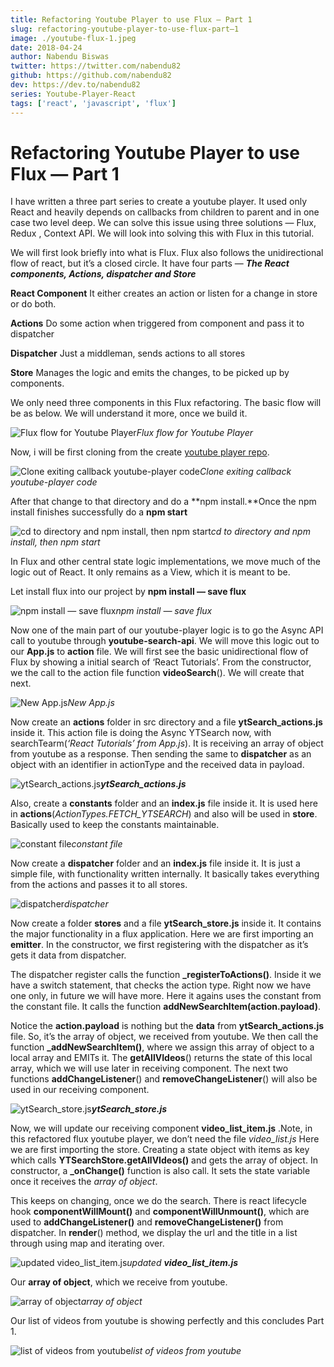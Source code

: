 ```yaml
---
title: Refactoring Youtube Player to use Flux — Part 1
slug: refactoring-youtube-player-to-use-flux-part—1
image: ./youtube-flux-1.jpeg
date: 2018-04-24
author: Nabendu Biswas
twitter: https://twitter.com/nabendu82
github: https://github.com/nabendu82
dev: https://dev.to/nabendu82
series: Youtube-Player-React
tags: ['react', 'javascript', 'flux']
---
```

# Refactoring Youtube Player to use Flux — Part 1

I have written a three part series to create a youtube player. It used only React and heavily depends on callbacks from children to parent and in one case two level deep.
We can solve this issue using three solutions — Flux, Redux , Context API. We will look into solving this with Flux in this tutorial.

We will first look briefly into what is Flux. Flux also follows the unidirectional flow of react, but it’s a closed circle. It have four parts — ***The React components, Actions, dispatcher and Store***

**React Component**
It either creates an action or listen for a change in store or do both.

**Actions**
Do some action when triggered from component and pass it to dispatcher

**Dispatcher**
Just a middleman, sends actions to all stores

**Store**
Manages the logic and emits the changes, to be picked up by components.

We only need three components in this Flux refactoring. The basic flow will be as below. We will understand it more, once we build it.

![Flux flow for Youtube Player](https://cdn-images-1.medium.com/max/2000/1*NZFTOoH7vNK6FGn4BH2wLw.png)*Flux flow for Youtube Player*

Now, i will be first cloning from the create [youtube player repo](https://github.com/nabendu82/youtube-player).

![Clone exiting callback youtube-player code](https://cdn-images-1.medium.com/max/2000/1*JGMoPbUaEyrp1v_ULV6YaA.png)*Clone exiting callback youtube-player code*

After that change to that directory and do a **npm install.**Once the npm install finishes successfully do a **npm start**

![cd to directory and npm install, then npm start](https://cdn-images-1.medium.com/max/2000/1*RCJjkeQAGqufRil2rbDSUg.png)*cd to directory and npm install, then npm start*

In Flux and other central state logic implementations, we move much of the logic out of React. It only remains as a View, which it is meant to be.

Let install flux into our project by **npm install — save flux**

![npm install — save flux](https://cdn-images-1.medium.com/max/2000/1*CJ5t5H2GWs63h2X598xX5g.png)*npm install — save flux*

Now one of the main part of our youtube-player logic is to go the Async API call to youtube through **youtube-search-api**. We will move this logic out to our **App.js** to **action** file. We will first see the basic unidirectional flow of Flux by showing a initial search of ‘React Tutorials’.
From the constructor, we the call to the action file function **videoSearch**(). We will create that next.

![New App.js](https://cdn-images-1.medium.com/max/2000/1*nrXX3UrjzlcIkJGbT-bW6g.png)*New App.js*

Now create an **actions** folder in src directory and a file **ytSearch_actions.js** inside it. This action file is doing the Async YTSearch now, with searchTearm(*‘React Tutorials’ from App.js*). It is receiving an array of object from youtube as a response.
Then sending the same to **dispatcher** as an object with an identifier in actionType and the received data in payload.

![**ytSearch_actions.js**](https://cdn-images-1.medium.com/max/2000/1*pPYsygHMEo3GtW6H4CkDrg.png)***ytSearch_actions.js***

Also, create a **constants** folder and an **index.js** file inside it. It is used here in **actions**(*ActionTypes.FETCH_YTSEARCH*) and also will be used in **store**. Basically used to keep the constants maintainable.

![constant file](https://cdn-images-1.medium.com/max/2000/1*msAYa0-mSnia8eNneZxwlA.png)*constant file*

Now create a **dispatcher** folder and an **index.js** file inside it. It is just a simple file, with functionality written internally. It basically takes everything from the actions and passes it to all stores.

![dispatcher](https://cdn-images-1.medium.com/max/2000/1*k4QuCHYOYGe_Cp-WzlNJGg.png)*dispatcher*

Now create a folder **stores** and a file **ytSearch_store.js** inside it. It contains the major functionality in a flux application. Here we are first importing an **emitter**.
In the constructor, we first registering with the dispatcher as it’s gets it data from dispatcher.

The dispatcher register calls the function **_registerToActions()**. Inside it we have a switch statement, that checks the action type.
Right now we have one only, in future we will have more. Here it agains uses the constant from the constant file.
It calls the function **addNewSearchItem(action.payload)**.

 Notice the **action.payload** is nothing but the **data** from **ytSearch_actions.js** file. So, it’s the array of object, we received from youtube.
We then call the function **_addNewSearchItem()**, where we assign this array of object to a local array and EMITs it.
The **getAllVIdeos**() returns the state of this local array, which we will use later in receiving component. The next two functions **addChangeListener**() and **removeChangeListener**() will also be used in our receiving component.

![**ytSearch_store.js**](https://cdn-images-1.medium.com/max/2000/1*b0t2wtc1eXksLLJ5W8IJPw.png)***ytSearch_store.js***

Now, we will update our receiving component **video_list_item.js** .Note, in this refactored flux youtube player, we don’t need the file *video_list.js*
Here we are first importing the store. Creating a state object with items as key which calls **YTSearchStore.getAllVIdeos()** and gets the array of object.
In constructor, a **_onChange()** function is also call. It sets the state variable once it receives the *array of object*.

This keeps on changing, once we do the search. There is react lifecycle hook **componentWillMount()** and **componentWillUnmount()**, which are used to **addChangeListener()** and **removeChangeListener()** from dispatcher.
In **render**() method, we display the url and the title in a list through using map and iterating over.

![updated **video_list_item.js**](https://cdn-images-1.medium.com/max/2000/1*imD8UQPHIXO60UEKVn1BeQ.png)*updated **video_list_item.js***

Our **array of object**, which we receive from youtube.

![array of object](https://cdn-images-1.medium.com/max/2000/1*9dM8C4p_6NqVxiAo1OXdhw.png)*array of object*

Our list of videos from youtube is showing perfectly and this concludes Part 1.

![list of videos from youtube](https://cdn-images-1.medium.com/max/2000/1*v0pX4_vjp90vmS3eBhPIUQ.png)*list of videos from youtube*
